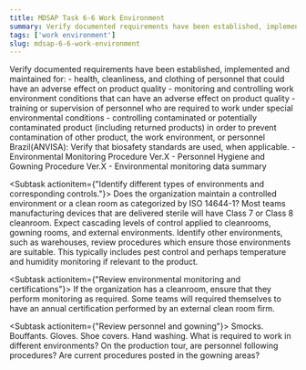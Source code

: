 ```yaml
---
title: MDSAP Task 6-6 Work Environment
summary: Verify documented requirements have been established, implemented and maintained for: health, cleanliness, and clothing of personnel; monitoring and controlling work environment; training or supervision of personnel who are required to work under special environmental conditions; controlling contaminated or potentially contaminated product
tags: ['work environment']
slug: mdsap-6-6-work-environment
---
```


<RegLang>
Verify documented requirements have been established, implemented and maintained for:
- health, cleanliness, and clothing of personnel that could have an adverse effect on product quality
- monitoring and controlling work environment conditions that can have an adverse effect on product quality
- training or supervision of personnel who are required to work under special environmental conditions
- controlling contaminated or potentially contaminated product (including returned products) in order to prevent contamination of other product, the work environment, or personnel
Brazil(ANVISA): Verify that biosafety standards are used, when applicable. 
</RegLang>
<QdocList docs={['Work environment procedures', 'Gowning procedures']}/>

<ReportLang>
- Environmental Monitoring Procedure Ver.X
- Personnel Hygiene and Gowning Procedure Ver.X
- Environmental monitoring data summary
</ReportLang>

<Subtask actionitem={"Identify different types of environments and corresponding controls."}>
Does the organization maintain a controlled environment or a clean room as categorized by ISO 14644-1? Most teams manufacturing devices that are delivered sterile will have Class 7 or Class 8 cleanroom.  Expect cascading levels of control applied to cleanrooms, gowning rooms, and external environments.
Identify other environments, such as warehouses, review procedures which ensure those environments are suitable.  This typically includes pest control and perhaps temperature and humidity monitoring if relevant to the product.
</Subtask>

<Subtask actionitem={"Review environmental monitoring and certifications"}>
If the organization has a cleanroom, ensure that they perform monitoring as required.  Some teams will required themselves to have an annual certification performed by an external clean room firm. 
</Subtask>

<Subtask actionitem={"Review personnel and gowning"}>
Smocks. Bouffants. Gloves. Shoe covers.  Hand washing.  What is required to work in different environments? On the production tour, are personnel following procedures? 
Are current procedures posted in the gowning areas?
</Subtask>




